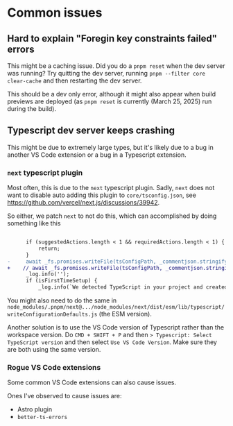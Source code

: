 # Common issues

## Hard to explain "Foregin key constraints failed" errors

This might be a caching issue. Did you do a `pnpm reset` when the dev server was running?
Try quitting the dev server, running `pnpm --filter core clear-cache` and then restarting the dev server.

This should be a dev only error, although it might also appear when build previews are deployed (as `pnpm reset` is currently (March 25, 2025) run during the build).

## Typescript dev server keeps crashing

This might be due to extremely large types, but it's likely due to a bug in another VS Code extension or a bug in a Typescript extension.

### `next` typescript plugin

Most often, this is due to the `next` typescript plugin. Sadly, `next` does not want to disable auto adding this plugin to `core/tsconfig.json`, see https://github.com/vercel/next.js/discussions/39942.

So either, we patch `next` to not do this, which can accomplished by doing something like this

```diff filename=node_modules/.pnpm/next@.../node_modules/next/dist/lib/typescript/writeConfigurationDefaults.js:314

      if (suggestedActions.length < 1 && requiredActions.length < 1) {
          return;
      }
-     await _fs.promises.writeFile(tsConfigPath, _commentjson.stringify(userTsConfig, null, 2) + _os.default.EOL);
+    // await _fs.promises.writeFile(tsConfigPath, _commentjson.stringify(userTsConfig, null, 2) + _os.default.EOL);
      _log.info('');
      if (isFirstTimeSetup) {
          _log.info(`We detected TypeScript in your project and created a ${(0, _picocolors.cyan)('tsconfig.json')} file for you.`);
```

You might also need to do the same in `node_modules/.pnpm/next@.../node_modules/next/dist/esm/lib/typescript/writeConfigurationDefaults.js` (the ESM version).

Another solution is to use the VS Code version of Typescript rather than the workspace version. Do `CMD + SHIFT + P` and then `> Typescript: Select TypeScript version` and then select `Use VS Code Version`. Make sure they are both using the same version.

### Rogue VS Code extensions

Some common VS Code extensions can also cause issues.

Ones I've observed to cause issues are:

- Astro plugin
- `better-ts-errors`
